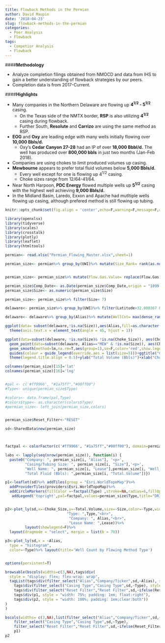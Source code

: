 ```yaml
---
title: Flowback Methods in the Permian
author: David Maupin
date: '2018-04-23'
slug: flowback-methods-in-the-permian
categories:
  - Peer Analysis
  - Flowback
tags:
  - Competior Analysis
  - Flowback
---
```


####**Methodology**

* Analyze completion filings obtained from NMOCD and data from IHS to gain a better understanding of flowback strategies by our peers.
* Completion data is from 2017-Current.


####**Highlights**

* Many companies in the Northern Delaware are flowing up **4^1/2^ - 5^1/2^** casing.
    + On the Texas side of the NMTX border, **RSP** is also utilizing **4^1/2^** casing during flowback.
    + Further South, **Resolute** and **Carrizo** are using the same method as RSP.
* **EOG** and **Oxy** are leading edge with many wells initially flowing over **10,000 Bbls/d.**
    + Oxy's **Cedar Canyon 27-28** had an IP of over **18,000 Bbbl/d.** The well has produced over **800,000 bbls** in just two months (Jan-Feb 2018).
* Companies are using chokes to limit produced volumes up casing.
* **Mewbourne** appears to prefer total fluid volumes  below **5,000 Bbls/d.** 
    + Every well except for one is flowing up 4^1/2^ casing. 
    + Choke sizes range from 12/64-41/64.
* Near North Harpoon, **PDC Energy** flowed multiple wells up **5^1/2^** casing with the highest well achieving **9,000 Bbls/d.**
* In the Midland Basin, Laredo, Exxon and Apache had mutltiple wells flowing up casing, although prefered method is still flowing up tubing.


```r
knitr::opts_chunk$set(fig.align = 'center',echo=F,warning=F,message=F,asis=F)
```






```r
library(openxlsx)
library(tidyverse)
library(scales)
library(crosstalk)
library(plotly)
library(leaflet)
library(htmltools)
```


```r
permian<- read.xlsx("Permian_Flowing_Master.xlsx",sheet=1)
```

```r
permian_size<- permian%>% group_by(UWI)%>% mutate(Size_Rank= rank(as.numeric(Size)))%>%filter(Size_Rank==1& Pump_Method!='UNDESIGNATED')


permian_size<- permian_size%>% mutate(Flow.Gas.Value= replace(Flow.Gas.Value,which(is.na(Flow.Gas.Value)),0))%>%  mutate(Flow.Oil.Value= replace(Flow.Oil.Value,which(is.na(Flow.Oil.Value)),0))%>% mutate(Flow.Condensate.Value= replace(Flow.Condensate.Value,which(is.na(Flow.Condensate.Value)),0))%>%mutate(Flow.Water.Value= replace(Flow.Water.Value,which(is.na(Flow.Water.Value)),0))

permian_size$Comp_Date<- as.Date(permian_size$Comp_Date,origin = "1899-12-30")
permian_size$Size<- as.numeric(permian_size$Size)

permian_size<- permian_size%>% filter(Size< 7)

```



```r
delaware<- permian_size%>% group_by(UWI)%>% filter(Latitude>32.000367 & Longitude < -103.064750)%>%ungroup()

delaware<- delaware%>% group_by(Alias)%>% mutate(WellCnt= max(dense_rank(UWI)))%>% filter(WellCnt>10)

```


```r
ggplot(data= subset(delaware,!is.na(Size)),aes(Alias,fill=as.character(Size)))+geom_bar()+theme_minimal()+ scale_fill_brewer(palette='Set2',labels=c("2 3/8","2 7/8","3 1/2","4 1/2","5","5 1/2"),name= "Casing/Tubing Size")+ theme(legend.position = 'bottom')+ggtitle("Flowback Methods in the Northern Delaware (NM)",subtitle = 'Majority of EOG, Mewbourne, Matador and Oxy wells flow up casing.')+ylab("Well Count")+labs(caption="Data sourced from NMOCD Well Filings (C-104 & C-105) and IHS")+xlab("")+
  theme(axis.text.x = element_text(angle = 45, hjust = 1))
```


```r
ggplot(data=subset(delaware, !is.na(Size)& !is.na(Choke_Size)), aes(Choke_Size,Total.Volume,size=as.character(Size),color=Alias))+geom_point(alpha=.65)+ theme_minimal()+theme(axis.text.x = element_text(angle = 90, hjust = 1))+scale_color_brewer(palette='Set3',name= "")+scale_size_discrete(breaks=c(2.375,2.875,3.5,4.5,5,5.5),labels=c("2 3/8","2 7/8","3 1/2","4 1/2","5","5 1/2"),name="Casing\nTubing Size")+guides(size=guide_legend(ncol=3))+ 
  geom_point(data=subset(delaware, Alias=="MEW" & !is.na(Size)), aes(Choke_Size,Total.Volume,size=as.character(Size)),color='black',pch=21)+
  geom_smooth(method=lm,na.rm=T,aes(group=1),se=F,color='red',show.legend = F)+
  guides(colour = guide_legend(override.aes = list(size=5)))+ggtitle("Choke Size Versus Total Initial Volume",subtitle= "EOG and OXY flowback methods appear more aggressive \nin contrast to Mewbourne which maintains intial volumes below 5,000 Bbls/d.")+labs(caption="Data sourced from NMOCD Well Filings (C-104 & C-105) and IHS.")+theme(legend.position = 'bottom')+scale_y_continuous(labels=comma)+
  theme(legend.title.align = 0.5)+ylab("Total Volume (Bbls)")+xlab("Choke Size")
```





```r
colnames(permian_size)[15]='lat'
colnames(permian_size)[16]='lng'


#pal <- c('#ff9966', "#1a75ff","#00ff00")
#Type<- unique(permian_size$Type)

#colors<- data.frame(pal,Type)
#colors$type<- as.character(colors$Type)
#permian_size<- left_join(permian_size,colors)


permian_size$Reset_Filter<-"RESET"

sd<-SharedData$new(permian_size)



factpal <- colorFactor(c('#ff9966', "#1a75ff","#00ff00"), domain=permian_size$Type)


```

```r
labs <- lapply(seq(nrow(permian_size)), function(i) {
  paste0("Company: ", permian_size[i, "Alias"], '<p>',
         "Casing/Tubing Size: ", permian_size[i, "Size"],'<p>',
         "Well Name: ", permian_size[i, "Lease"],permian_size[i, "Well_Number"],'<p>',
         "Total Fluid (Bbls): ",permian_size[i, "Total.Volume"])})

p1<-leaflet(sd)%>% addTiles(group = "Esri.WorldTopoMap")%>%
  addProviderTiles(providers$Esri.WorldTopoMap)%>%
  addCircleMarkers(fillColor =~factpal(Type) ,stroke=NA,radius=6,fillOpacity =.75,label=lapply(labs,HTML))%>%
   addLegend('topright',pal=factpal,values=permian_size$Type,title="DRILLING STRING",opacity=1)


p2<-plot_ly(sd,x=~Choke_Size,y=~Total.Volume,size=~Size,color=~Type,width='100%')%>% add_markers(color=~Type,colors=c('#ff9966', "#1a75ff","#00ff00"),marker=list(sizeref=6, sizemode="Size"),text=~paste("Casing/Tubing Size: ",Size,"<br>",
                            "Type: ",Type,"<br>",
                             "Company: ", Alias,"<br>",
                             "Lease Name: ",Lease))%>%
         layout(showlegend=F)%>%
  layout(dragmode = "select", margin = list(b = 70)) 

p3<-plot_ly(sd,x = ~Alias,
  type = "histogram",
  color=~Type)%>% layout(title='Well Count by Flowing Method Type')



```

```r
options(persistent=T)

browsable(bscols(widths=c(3,NA),tags$div(
  style = "display: flex; flex-wrap: wrap",
  tagList(tags$div(filter_select("Alias","Company/Ticker",sd,~Alias), style = "width: 25%; padding: 1em; float:left"),
    tags$div(filter_select("Casing Type","Casing Type",sd,~Type), style = "width: 25%; padding: 1em; float:left"),
    tags$div(filter_select("Reset Filter","Reset Filter",sd,~ifelse(Reset_Filter=="RESET","YES","NO")), style = "width: 25%; padding: 1em; float:left")),
    tags$div(p1, style = "width: 75%; padding: 1em; float:right"),
    tags$div(p2, style = "width: 100%; padding: 1em;clear:both"))
)
)


```
```r
bscols(widths= c(3,NA),list(filter_select("Alias","Company/Ticker",sd,~Alias),
    filter_select("Casing Type","Casing Type",sd,~Type),
    filter_select("Reset Filter","Reset Filter",sd,~ifelse(Reset_Filter=="RESET","YES","NO"))),
    p1)
p2
```


